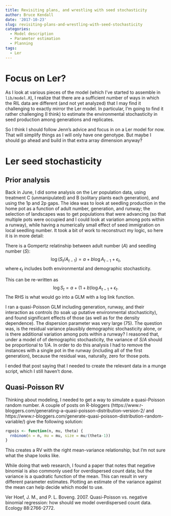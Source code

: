 ```yaml
---
title: Revisiting plans, and wrestling with seed stochasticity
author: Bruce Kendall
date: '2017-10-23'
slug: revisiting-plans-and-wrestling-with-seed-stochasticity
categories:
  - Model description
  - Parameter estimation
  - Planning
tags:
  - Ler
---
```


# Focus on Ler?
As I look at various pieces of the model (which I've started to assemble in `lib/model.R`), I realize that there are a sufficient number of ways in which the RIL data are different (and not yet analyzed) that I may find it challenging to exactly mirror the Ler model. In particular, I'm going to find it rather challenging (I think) to estimate the environmental stochasticity in seed production among generations and replicates.

So I think I should follow Jenn's advice and focus in on a Ler model for now. That will simplify things as I will only have one genotype. But maybe I should go ahead and build in that extra array dimension anyway?

# Ler seed stochasticity
## Prior analysis
Back in June, I did some analysis on the Ler population data, using treatment C (unmanipulated) and B (solitary plants each generation), and using the 1p and 2p gaps. The idea was to look at seedling production in the home pot as a function of adult number, generation, and runway; the selection of landscapes was to get populations that were advancing (so that multiple pots were occupied and I could look at variation among pots within a runway), while having a numerically small effect of seed immigration on local seedling number. It took a bit of work to reconstruct my logic, so here it is in more detail:

There is a Gompertz relatinship between adult number ($A$) and seedling number ($S$):
$$
\log(S_t / A_{t-1}) = a + b \log A_{t-1} + \epsilon_t,
$$
where $\epsilon_t$ includes both environmental and demographic stochasticity.

This can be re-written as
$$
\log S_t = a + (1+b) \log A_{t-1} + \epsilon_t.
$$
The RHS is what would go into a GLM with a log link function.

I ran a quasi-Poisson GLM including generation, runway, and their interaction as controls (to soak up putative environmental stochasticity), and found significant effects of those (as well as for the density dependence). The dispersion parameter was very large (75). The question was, is the residual variance plausibly demographic stochasticity alone, or is there additional  variation among pots within a runway? I reasoned that, under a model of of demographic stochasticity, the variance of $S/A$ should be proportional to $1/A$. In order to do this analysis I had to remove the instances with a single pot in the runway (including all of the first generation), because the residual was, naturally, zero for those pots.

I ended that post saying that I needed to create the relevant data in a munge script, which I still haven't done.

## Quasi-Poisson RV
Thinking about modeling, I needed to get a way to simulate a quasi-Poisson random number. A couple of posts on R-bloggers (https://www.r-bloggers.com/generating-a-quasi-poisson-distribution-version-2/ and https://www.r-bloggers.com/generate-quasi-poisson-distribution-random-variable/) give the following solution:
```r
rqpois <- function(n, mu, theta) {
  rnbinom(n = n, mu = mu, size = mu/(theta-1))
}
```
This creates a RV with the right mean-variance relationship; but I'm not sure what the shape looks like.

While doing that web research, I found a paper that notes that negative binomial is also commonly used for overdispersed count data; but the variance is a quadratic function of the mean. This can result in very different parameter estimates. Plotting an estimate of the variance against the mean can help decide which model to use.

Ver Hoef, J. M., and P. L. Boveng. 2007. Quasi-Poisson vs. negative binomial regression: how should we model overdispersed count data. Ecology 88:2766-2772.

